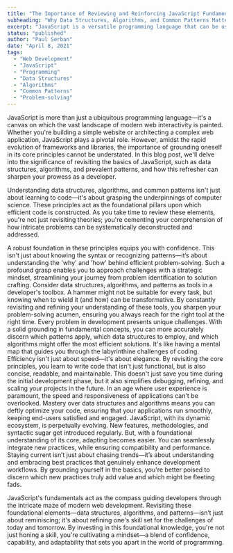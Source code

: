 ```yaml
---
title: "The Importance of Reviewing and Reinforcing JavaScript Fundamentals"
subheading: "Why Data Structures, Algorithms, and Common Patterns Matter for Effective Programming"
excerpt: "JavaScript is a versatile programming language that can be used to build a wide range of applications, from simple websites to complex web applications, mobile applications, and even server-side applications. As a developer, it's important to review and reinforce JavaScript fundamentals, such as data structures, algorithms, and common patterns, in order to become a more proficient and effective programmer. In this blog post, we will explore why reviewing and reinforcing these fundamentals is important and how it can benefit your development skills."
status: "published"
author: "Paul Serban"
date: "April 8, 2021"
tags:
  - "Web Development"
  - "JavaScript"
  - "Programming"
  - "Data Structures"
  - "Algorithms"
  - "Common Patterns"
  - "Problem-solving"
---
```


<Heading mainText="Introduction" hasSeparator={true} level={2} />

JavaScript is more than just a ubiquitous programming language—it's a canvas on which the vast landscape of modern web interactivity is painted. Whether you're building a simple website or architecting a complex web application, JavaScript plays a pivotal role. However, amidst the rapid evolution of frameworks and libraries, the importance of grounding oneself in its core principles cannot be understated. In this blog post, we'll delve into the significance of revisiting the basics of JavaScript, such as data structures, algorithms, and prevalent patterns, and how this refresher can sharpen your prowess as a developer.

<Heading mainText="Solidify Your Foundation" hasSeparator={true} level={2} />
<Heading mainText="The Bedrock of Computer Science" hasSeparator={false} level={3} />

Understanding data structures, algorithms, and common patterns isn't just about learning to code—it's about grasping the underpinnings of computer science. These principles act as the foundational pillars upon which efficient code is constructed. As you take time to review these elements, you're not just revisiting theories; you're cementing your comprehension of how intricate problems can be systematically deconstructed and addressed.

<Heading mainText="Bolstering Confidence & Competence" hasSeparator={false} level={3} />
A robust foundation in these principles equips you with confidence. This isn't just about knowing the syntax or recognizing patterns—it’s about understanding the 'why' and 'how' behind efficient problem-solving. Such a profound grasp enables you to approach challenges with a strategic mindset, streamlining your journey from problem identification to solution crafting.

<Heading mainText="Improve Your Problem-Solving Skills" hasSeparator={true} level={2} />
<Heading mainText="Toolbox of the Modern Programmer" hasSeparator={false} level={3} />
Consider data structures, algorithms, and patterns as tools in a developer's toolbox. A hammer might not be suitable for every task, but knowing when to wield it (and how) can be transformative. By constantly revisiting and refining your understanding of these tools, you sharpen your problem-solving acumen, ensuring you always reach for the right tool at the right time.

<Heading mainText="Tailored Solutions for Complex Challenges" hasSeparator={false} level={3} />
Every problem in development presents unique challenges. With a solid grounding in fundamental concepts, you can more accurately discern which patterns apply, which data structures to employ, and which algorithms might offer the most efficient solutions. It's like having a mental map that guides you through the labyrinthine challenges of coding.

<Heading mainText="Increase Your Efficiency" hasSeparator={true} level={2} />
<Heading mainText="Crafting Elegant Code" hasSeparator={false} level={3} />
Efficiency isn't just about speed—it's about elegance. By revisiting the core principles, you learn to write code that isn't just functional, but is also concise, readable, and maintainable. This doesn't just save you time during the initial development phase, but it also simplifies debugging, refining, and scaling your projects in the future.

<Heading mainText="Optimizing for Performance" hasSeparator={false} level={3} />
In an age where user experience is paramount, the speed and responsiveness of applications can't be overlooked. Mastery over data structures and algorithms means you can deftly optimize your code, ensuring that your applications run smoothly, keeping end-users satisfied and engaged.

<Heading mainText="Stay Up-to-Date" hasSeparator={true} level={2} />
<Heading mainText="The Evolving Landscape of JavaScript" hasSeparator={false} level={3} />
JavaScript, with its dynamic ecosystem, is perpetually evolving. New features, methodologies, and syntactic sugar get introduced regularly. But, with a foundational understanding of its core, adapting becomes easier. You can seamlessly integrate new practices, while ensuring compatibility and performance.

<Heading mainText="Embracing Modern Best Practices" hasSeparator={false} level={3} />
Staying current isn’t just about chasing trends—it’s about understanding and embracing best practices that genuinely enhance development workflows. By grounding yourself in the basics, you're better poised to discern which new practices truly add value and which might be fleeting fads.

<Heading mainText="Conclusion" hasSeparator={true} level={2} />

JavaScript's fundamentals act as the compass guiding developers through the intricate maze of modern web development. Revisiting these foundational elements—data structures, algorithms, and patterns—isn’t just about reminiscing; it's about refining one's skill set for the challenges of today and tomorrow. By investing in this foundational knowledge, you're not just honing a skill, you're cultivating a mindset—a blend of confidence, capability, and adaptability that sets you apart in the world of programming.
